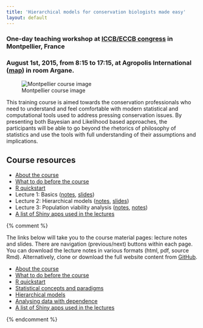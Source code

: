 ```yaml
---
title: 'Hierarchical models for conservation biologists made easy'
layout: default
---
```


### One-day teaching workshop at [ICCB/ECCB congress](http://www.iccb-eccb2015.org/content/pre-congress-training-workshops) in Montpellier, France

### August 1st, 2015, from 8:15 to 17:15, at Agropolis International ([map](https://www.google.ca/maps/place/Agropolis+International/@43.6468738,3.8686796,17z/data=!3m1!4b1!4m2!3m1!1s0x12b6af2babf8ec2f:0xd266d886ae37eee9)) in room Argane.

![Montpellier course image](http://peter.solymos.org/img/thumbnails/dc-montpellier-2015.png)

This training course is aimed towards the conservation professionals who need to understand and feel comfortable with modern statistical and computational tools used to address pressing conservation issues. By presenting both Bayesian and Likelihood based approaches, the participants will be able to go beyond the rhetorics of philosophy of statistics and use the tools with full understanding of their assumptions and implications.

## Course resources

* [About the course]({{ site.baseurl }}/courses/2015/montpellier/about-the-course.html)
* [What to do before the course]({{ site.baseurl }}/courses/2015/montpellier/how-to-prepare.html)
* [R quickstart]({{ site.baseurl }}/courses/2015/montpellier/quickstart.html)
* Lecture 1: Basics ([notes]({{ site.baseurl }}/courses/2015/montpellier/notes-01-basics.html), [slides]({{ site.baseurl }}/courses/2015/montpellier/slides-01-basics.html))
* Lecture 2: Hierarchical models ([notes]({{ site.baseurl }}/courses/2015/montpellier/notes-02-hmods.html), [slides]({{ site.baseurl }}/courses/2015/montpellier/slides-02-hmods.html))
* Lecture 3: Population viability analysis ([notes]({{ site.baseurl }}/courses/2015/montpellier/notes-03-pva.html), [notes]({{ site.baseurl }}/courses/2015/montpellier/slides-03-pva.html)) 
* [A list of Shiny apps used in the lectures]({{ site.baseurl }}/courses/2015/montpellier/apps.html)

{% comment %}

The links below will take you to the course material pages:
lecture notes and slides.
There are navigation (previous/next) buttons within each
page. You can download the lecture notes in various
formats (html, pdf, source Rmd). Alternatively, 
clone or download the full website content from
[GitHub](https://github.com/datacloning/datacloning.github.io).

* [About the course]({{ site.baseurl }}/courses/2015/montpellier/about-the-course.html)
* [What to do before the course]({{ site.baseurl }}/courses/2015/montpellier/how-to-prepare.html)
* [R quickstart]({{ site.baseurl }}/courses/2015/montpellier/quickstart.html)
* [Statistical concepts and paradigms]({{ site.baseurl }}/courses/2015/montpellier/notes-01-basics.html)
* [Hierarchical models]({{ site.baseurl }}/courses/2015/montpellier/notes-02-hmods.html)
* [Analysing data with dependence]({{ site.baseurl }}/courses/2015/montpellier/notes-03-pva.html)
* [A list of Shiny apps used in the lectures]({{ site.baseurl }}/courses/2015/montpellier/apps.html)

{% endcomment %}
